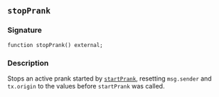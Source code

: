## `stopPrank`

### Signature

```solidity
function stopPrank() external;
```

### Description

Stops an active prank started by [`startPrank`](/reference/cheatcodes/start-prank.mdx), resetting `msg.sender` and `tx.origin` to the values before `startPrank` was called.
